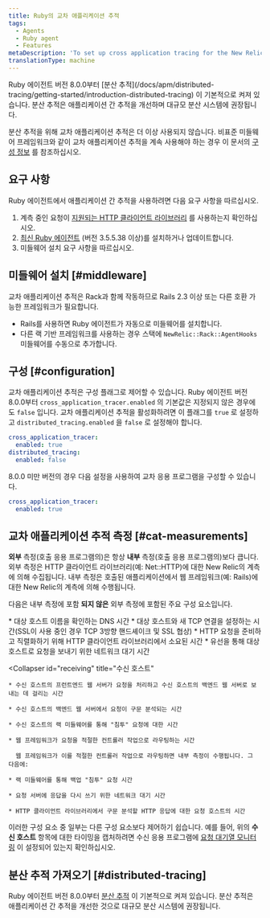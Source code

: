 ```yaml
---
title: Ruby의 교차 애플리케이션 추적
tags:
  - Agents
  - Ruby agent
  - Features
metaDescription: 'To set up cross application tracing for the New Relic Ruby agent, start here.'
translationType: machine
---
```


<Callout variant="important">
  Ruby 에이전트 버전 8.0.0부터 [분산 추적](/docs/apm/distributed-tracing/getting-started/introduction-distributed-tracing) 이 기본적으로 켜져 있습니다. 분산 추적은 애플리케이션 간 추적을 개선하며 대규모 분산 시스템에 권장됩니다.
</Callout>

분산 추적을 위해 교차 애플리케이션 추적은 더 이상 사용되지 않습니다. 비표준 미들웨어 프레임워크와 같이 교차 애플리케이션 추적을 계속 사용해야 하는 경우 이 문서의 [구성 정보](#configuration) 를 참조하십시오.

## 요구 사항

Ruby 에이전트에서 애플리케이션 간 추적을 사용하려면 다음 요구 사항을 따르십시오.

1. 계측 중인 요청이 [지원되는 HTTP 클라이언트 라이브러리](/docs/ruby/ruby-http-clients) 를 사용하는지 확인하십시오.
2. [최신 Ruby 에이전트](/docs/ruby/ruby-agent-installation) (버전 3.5.5.38 이상)를 설치하거나 업데이트합니다.
3. 미들웨어 설치 요구 사항을 따르십시오.

## 미들웨어 설치 [#middleware]

교차 애플리케이션 추적은 Rack과 함께 작동하므로 Rails 2.3 이상 또는 다른 호환 가능한 프레임워크가 필요합니다.

* Rails를 사용하면 Ruby 에이전트가 자동으로 미들웨어를 설치합니다.
* 다른 랙 기반 프레임워크를 사용하는 경우 스택에 `NewRelic::Rack::AgentHooks` 미들웨어를 수동으로 추가합니다.

## 구성 [#configuration]

교차 애플리케이션 추적은 구성 플래그로 제어할 수 있습니다. Ruby 에이전트 버전 8.0.0부터 `cross_application_tracer.enabled` 의 기본값은 지정되지 않은 경우에도 `false` 입니다. 교차 애플리케이션 추적을 활성화하려면 이 플래그를 `true` 로 설정하고 `distributed_tracing.enabled` 을 `false` 로 설정해야 합니다.

```yaml
cross_application_tracer:
  enabled: true
distributed_tracing:
  enabled: false
```

8.0.0 미만 버전의 경우 다음 설정을 사용하여 교차 응용 프로그램을 구성할 수 있습니다.

```yaml
cross_application_tracer:
  enabled: true
```

## 교차 애플리케이션 추적 측정 [#cat-measurements]

**외부** 측정(호출 응용 프로그램의)은 항상 **내부** 측정(호출 응용 프로그램의)보다 큽니다. 외부 측정은 HTTP 클라이언트 라이브러리(예: Net::HTTP)에 대한 New Relic의 계측에 의해 수집됩니다. 내부 측정은 호출된 애플리케이션에서 웹 프레임워크(예: Rails)에 대한 New Relic의 계측에 의해 수행됩니다.

다음은 내부 측정에 포함 **되지 않은** 외부 측정에 포함된 주요 구성 요소입니다.

<CollapserGroup>
  <Collapser
    id="calling"
    title="앱 호출에서 대상 호스트로"
  >
    * 대상 호스트 이름을 확인하는 DNS 시간
    * 대상 호스트와 새 TCP 연결을 설정하는 시간(SSL이 사용 중인 경우 TCP 3방향 핸드셰이크 및 SSL 협상)
    * HTTP 요청을 준비하고 직렬화하기 위해 HTTP 클라이언트 라이브러리에서 소요된 시간
    * 유선을 통해 대상 호스트로 요청을 보내기 위한 네트워크 대기 시간
  </Collapser>

  <Collapser
    id="receiving"
    title="수신 호스트"
  >
    * 수신 호스트의 프런트엔드 웹 서버가 요청을 처리하고 수신 호스트의 백엔드 웹 서버로 보내는 데 걸리는 시간

    * 수신 호스트의 백엔드 웹 서버에서 요청이 구문 분석되는 시간

    * 수신 호스트의 랙 미들웨어를 통해 "침투" 요청에 대한 시간

    * 웹 프레임워크가 요청을 적절한 컨트롤러 작업으로 라우팅하는 시간

      웹 프레임워크가 이를 적절한 컨트롤러 작업으로 라우팅하면 내부 측정이 수행됩니다. 그 다음에:

    * 랙 미들웨어를 통해 백업 "침투" 요청 시간

    * 요청 서버에 응답을 다시 쓰기 위한 네트워크 대기 시간

    * HTTP 클라이언트 라이브러리에서 구문 분석할 HTTP 응답에 대한 요청 호스트의 시간
  </Collapser>
</CollapserGroup>

이러한 구성 요소 중 일부는 다른 구성 요소보다 제어하기 쉽습니다. 예를 들어, 위의 **수신 호스트** 항목에 대한 타이밍을 캡처하려면 수신 응용 프로그램에 [요청 대기열 모니터링](/docs/features/configuring-request-queue-reporting) 이 설정되어 있는지 확인하십시오.

## 분산 추적 가져오기 [#distributed-tracing]

Ruby 에이전트 버전 8.0.0부터 [분산 추적](/docs/apm/distributed-tracing/getting-started/introduction-distributed-tracing) 이 기본적으로 켜져 있습니다. 분산 추적은 애플리케이션 간 추적을 개선한 것으로 대규모 분산 시스템에 권장됩니다.